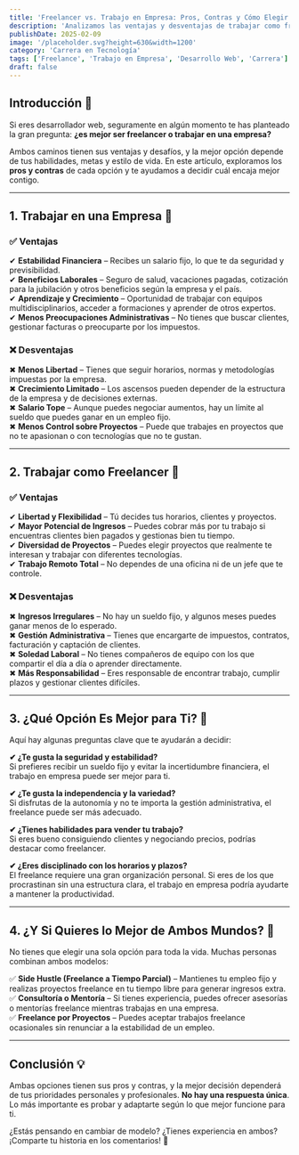 ```yaml
---
title: 'Freelancer vs. Trabajo en Empresa: Pros, Contras y Cómo Elegir el Mejor Camino 💼'
description: 'Analizamos las ventajas y desventajas de trabajar como freelancer o en una empresa para que tomes la mejor decisión según tu perfil y objetivos.'
publishDate: 2025-02-09
image: '/placeholder.svg?height=630&width=1200'
category: 'Carrera en Tecnología'
tags: ['Freelance', 'Trabajo en Empresa', 'Desarrollo Web', 'Carrera']
draft: false
---
```


## Introducción 🤔

Si eres desarrollador web, seguramente en algún momento te has planteado la gran pregunta: **¿es mejor ser freelancer o trabajar en una empresa?**

Ambos caminos tienen sus ventajas y desafíos, y la mejor opción depende de tus habilidades, metas y estilo de vida. En este artículo, exploramos los **pros y contras** de cada opción y te ayudamos a decidir cuál encaja mejor contigo.

---

## 1. Trabajar en una Empresa 🏢

### ✅ **Ventajas**

✔ **Estabilidad Financiera** – Recibes un salario fijo, lo que te da seguridad y previsibilidad.  
✔ **Beneficios Laborales** – Seguro de salud, vacaciones pagadas, cotización para la jubilación y otros beneficios según la empresa y el país.  
✔ **Aprendizaje y Crecimiento** – Oportunidad de trabajar con equipos multidisciplinarios, acceder a formaciones y aprender de otros expertos.  
✔ **Menos Preocupaciones Administrativas** – No tienes que buscar clientes, gestionar facturas o preocuparte por los impuestos.

### ❌ **Desventajas**

✖ **Menos Libertad** – Tienes que seguir horarios, normas y metodologías impuestas por la empresa.  
✖ **Crecimiento Limitado** – Los ascensos pueden depender de la estructura de la empresa y de decisiones externas.  
✖ **Salario Tope** – Aunque puedes negociar aumentos, hay un límite al sueldo que puedes ganar en un empleo fijo.  
✖ **Menos Control sobre Proyectos** – Puede que trabajes en proyectos que no te apasionan o con tecnologías que no te gustan.

---

## 2. Trabajar como Freelancer 🚀

### ✅ **Ventajas**

✔ **Libertad y Flexibilidad** – Tú decides tus horarios, clientes y proyectos.  
✔ **Mayor Potencial de Ingresos** – Puedes cobrar más por tu trabajo si encuentras clientes bien pagados y gestionas bien tu tiempo.  
✔ **Diversidad de Proyectos** – Puedes elegir proyectos que realmente te interesan y trabajar con diferentes tecnologías.  
✔ **Trabajo Remoto Total** – No dependes de una oficina ni de un jefe que te controle.

### ❌ **Desventajas**

✖ **Ingresos Irregulares** – No hay un sueldo fijo, y algunos meses puedes ganar menos de lo esperado.  
✖ **Gestión Administrativa** – Tienes que encargarte de impuestos, contratos, facturación y captación de clientes.  
✖ **Soledad Laboral** – No tienes compañeros de equipo con los que compartir el día a día o aprender directamente.  
✖ **Más Responsabilidad** – Eres responsable de encontrar trabajo, cumplir plazos y gestionar clientes difíciles.

---

## 3. ¿Qué Opción Es Mejor para Ti? 🤷

Aquí hay algunas preguntas clave que te ayudarán a decidir:

**✔ ¿Te gusta la seguridad y estabilidad?**  
Si prefieres recibir un sueldo fijo y evitar la incertidumbre financiera, el trabajo en empresa puede ser mejor para ti.

**✔ ¿Te gusta la independencia y la variedad?**  
Si disfrutas de la autonomía y no te importa la gestión administrativa, el freelance puede ser más adecuado.

**✔ ¿Tienes habilidades para vender tu trabajo?**  
Si eres bueno consiguiendo clientes y negociando precios, podrías destacar como freelancer.

**✔ ¿Eres disciplinado con los horarios y plazos?**  
El freelance requiere una gran organización personal. Si eres de los que procrastinan sin una estructura clara, el trabajo en empresa podría ayudarte a mantener la productividad.

---

## 4. ¿Y Si Quieres lo Mejor de Ambos Mundos? 🔄

No tienes que elegir una sola opción para toda la vida. Muchas personas combinan ambos modelos:

✅ **Side Hustle (Freelance a Tiempo Parcial)** – Mantienes tu empleo fijo y realizas proyectos freelance en tu tiempo libre para generar ingresos extra.  
✅ **Consultoría o Mentoría** – Si tienes experiencia, puedes ofrecer asesorías o mentorías freelance mientras trabajas en una empresa.  
✅ **Freelance por Proyectos** – Puedes aceptar trabajos freelance ocasionales sin renunciar a la estabilidad de un empleo.

---

## Conclusión 💡

Ambas opciones tienen sus pros y contras, y la mejor decisión dependerá de tus prioridades personales y profesionales. **No hay una respuesta única**. Lo más importante es probar y adaptarte según lo que mejor funcione para ti.

¿Estás pensando en cambiar de modelo? ¿Tienes experiencia en ambos? ¡Comparte tu historia en los comentarios! 💬
